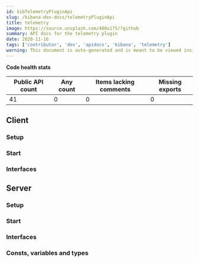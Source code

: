 ```yaml
---
id: kibTelemetryPluginApi
slug: /kibana-dev-docs/telemetryPluginApi
title: telemetry
image: https://source.unsplash.com/400x175/?github
summary: API docs for the telemetry plugin
date: 2020-11-16
tags: ['contributor', 'dev', 'apidocs', 'kibana', 'telemetry']
warning: This document is auto-generated and is meant to be viewed inside our experimental, new docs system. Reach out in #docs-engineering for more info.
---
```






**Code health stats**

| Public API count  | Any count | Items lacking comments | Missing exports | 
|-------------------|-----------|------------------------|-----------------|
| 41 | 0 | 0 | 0 |

## Client

### Setup
<DocDefinitionList data={[telemetryObj.client.setup]}/>

### Start
<DocDefinitionList data={[telemetryObj.client.start]}/>

### Interfaces
<DocDefinitionList data={telemetryObj.client.interfaces}/>

## Server

### Setup
<DocDefinitionList data={[telemetryObj.server.setup]}/>

### Start
<DocDefinitionList data={[telemetryObj.server.start]}/>

### Interfaces
<DocDefinitionList data={telemetryObj.server.interfaces}/>

### Consts, variables and types
<DocDefinitionList data={telemetryObj.server.misc}/>

